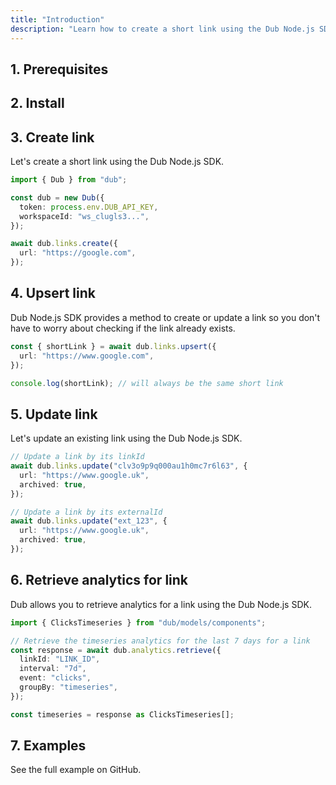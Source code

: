 ```yaml
---
title: "Introduction"
description: "Learn how to create a short link using the Dub Node.js SDK."
---
```



## 1. Prerequisites

<Prerequisites />

## 2. Install

<Install />

## 3. Create link

Let's create a short link using the Dub Node.js SDK.

```typescript create-link.ts
import { Dub } from "dub";

const dub = new Dub({
  token: process.env.DUB_API_KEY,
  workspaceId: "ws_clugls3...",
});

await dub.links.create({
  url: "https://google.com",
});
```

## 4. Upsert link

Dub Node.js SDK provides a method to create or update a link so you don't have to worry about checking if the link already exists.

```typescript upsert-link.ts
const { shortLink } = await dub.links.upsert({
  url: "https://www.google.com",
});

console.log(shortLink); // will always be the same short link
```

## 5. Update link

Let's update an existing link using the Dub Node.js SDK.

```typescript update-link.ts
// Update a link by its linkId
await dub.links.update("clv3o9p9q000au1h0mc7r6l63", {
  url: "https://www.google.uk",
  archived: true,
});

// Update a link by its externalId
await dub.links.update("ext_123", {
  url: "https://www.google.uk",
  archived: true,
});
```

## 6. Retrieve analytics for link

Dub allows you to retrieve analytics for a link using the Dub Node.js SDK.

```typescript get-analytics.ts
import { ClicksTimeseries } from "dub/models/components";

// Retrieve the timeseries analytics for the last 7 days for a link
const response = await dub.analytics.retrieve({
  linkId: "LINK_ID",
  interval: "7d",
  event: "clicks",
  groupBy: "timeseries",
});

const timeseries = response as ClicksTimeseries[];
```

## 7. Examples

<CardGroup cols={2}>
  <Card
    title="Node.js Example"
    icon="arrow-up-right-from-square"
    href="https://github.com/dubinc/examples"
  >
    See the full example on GitHub.
  </Card>
</CardGroup>

